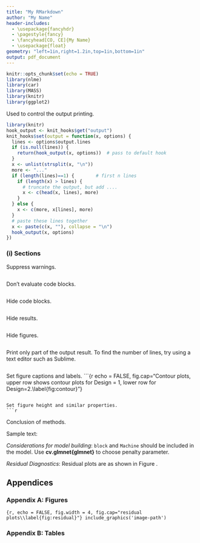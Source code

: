 ```yaml
---
title: "My RMarkdown"
author: "My Name"
header-includes:
  - \usepackage{fancyhdr}
  - \pagestyle{fancy}
  - \fancyhead[CO, CE]{My Name}
  - \usepackage{float}
geometry: "left=1in,right=1.2in,top=1in,bottom=1in"
output: pdf_document
---
```


```r
knitr::opts_chunk$set(echo = TRUE)
library(nlme)
library(car)
library(MASS)
library(knitr)
library(ggplot2)
```


Used to control the output printing.
```r
library(knitr)
hook_output <- knit_hooks$get("output")
knit_hooks$set(output = function(x, options) {
  lines <- options$output.lines
  if (is.null(lines)) {
    return(hook_output(x, options))  # pass to default hook
  }
  x <- unlist(strsplit(x, "\n"))
  more <- "..."
  if (length(lines)==1) {        # first n lines
    if (length(x) > lines) {
      # truncate the output, but add ....
      x <- c(head(x, lines), more)
    }
  } else {
    x <- c(more, x[lines], more)
  }
  # paste these lines together
  x <- paste(c(x, ""), collapse = "\n")
  hook_output(x, options)
})
```

### (i) Sections

Suppress warnings.
```r

```

Don't evaluate code blocks.
```r

```

Hide code blocks.
```r

```

Hide results.
```r

```

Hide figures.
```r

```


Print only part of the output result. To find the number of lines, try using a text editor such as Sublime.
```r

```

Set figure captions and labels.
```{r echo = FALSE, fig.cap="Contour plots, upper row shows contour plots for Design = 1, lower row for Design=2.\\label{fig:contour}"}

```

Set figure height and similar properties. 
```r

```

Conclusion of methods.


Sample text:

*Considerations for model building*: `block` and `Machine` should be included in the model. Use 
**cv.glmnet{glmnet}** to choose penalty parameter.

*Residual Diagnostics*: Residual plots are as shown in Figure \ref{fig:residual}.



\newpage

## Appendices
### Appendix A: Figures
```{r, echo = FALSE, fig.width = 4, fig.cap="residual plots\\label{fig:residual}"}
include_graphics('image-path')
```

### Appendix B: Tables
